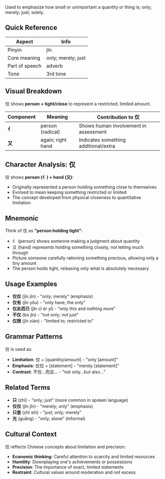 Used to emphasize how small or unimportant a quantity or thing is; only; merely; just; solely.

## Quick Reference

| Aspect         | Info                   |
| -------------- | ---------------------- |
| Pinyin         | jǐn                    |
| Core meaning   | only; merely; just     |
| Part of speech | adverb                 |
| Tone           | 3rd tone               |

## Visual Breakdown

仅 shows **person + tight/close** to represent a restricted, limited amount.

| Component | Meaning               | Contribution to 仅                      |
| --------- | --------------------- | --------------------------------------- |
| **亻**    | person (radical)      | Shows human involvement in assessment   |
| **又**    | again; right hand     | Indicates something additional/extra    |

## Character Analysis: 仅

仅 shows **person (亻) + hand (又)**:
- Originally represented a person holding something close to themselves
- Evolved to mean keeping something restricted or limited
- The concept developed from physical closeness to quantitative limitation

## Mnemonic

Think of 仅 as **"person holding tight"**:
- 亻 (person) shows someone making a judgment about quantity
- 又 (hand) represents holding something closely, not letting much through
- Picture someone carefully rationing something precious, allowing only a tiny amount
- The person holds tight, releasing only what is absolutely necessary

## Usage Examples

- **仅仅** (jǐn jǐn) - "only; merely" (emphasis)
- **仅有** (jǐn yǒu) - "only have; the only"
- **仅此而已** (jǐn cǐ ér yǐ) - "only this and nothing more"
- **不仅** (bù jǐn) - "not only; not just"
- **仅限** (jǐn xiàn) - "limited to; restricted to"

## Grammar Patterns

仅 is used as:
- **Limitation**: 仅 + [quantity/amount] - "only [amount]"
- **Emphasis**: 仅仅 + [statement] - "merely [statement]"
- **Contrast**: 不仅...而且... - "not only...but also..."

## Related Terms

- **只** (zhǐ) - "only; just" (more common in spoken language)
- **仅仅** (jǐn jǐn) - "merely; only" (emphasis)
- **只是** (zhǐ shì) - "just; only; merely"
- **光** (guāng) - "only; alone" (informal)

## Cultural Context

仅 reflects Chinese concepts about limitation and precision:
- **Economic thinking**: Careful attention to scarcity and limited resources
- **Humility**: Downplaying one's achievements or possessions
- **Precision**: The importance of exact, limited statements
- **Restraint**: Cultural values around moderation and not excess
